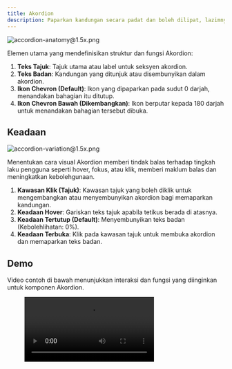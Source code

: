 ```yaml
---
title: Akordion
description: Paparkan kandungan secara padat dan boleh dilipat, lazimnya digunakan untuk seksyen Soalan Lazim (FAQ).
---
```



![accordion-anatomy@1.5x.png](/design/accordion-anatomy1.5x.png)

Elemen utama yang mendefinisikan struktur dan fungsi Akordion:

1. **Teks Tajuk**: Tajuk utama atau label untuk seksyen akordion.
2. **Teks Badan**: Kandungan yang ditunjuk atau disembunyikan dalam akordion.
3. **Ikon Chevron (Default)**: Ikon yang dipaparkan pada sudut 0 darjah, menandakan bahagian itu ditutup.
4. **Ikon Chevron Bawah (Dikembangkan)**: Ikon berputar kepada 180 darjah untuk menandakan bahagian tersebut dibuka.

## Keadaan

![accordion-variation@1.5x.png](/design/accordion-variation1.5x.png)

Menentukan cara visual Akordion memberi tindak balas terhadap tingkah laku pengguna seperti hover, fokus, atau klik, memberi maklum balas dan meningkatkan kebolehgunaan.

1. **Kawasan Klik (Tajuk)**: Kawasan tajuk yang boleh diklik untuk mengembangkan atau menyembunyikan akordion bagi memaparkan kandungan.
2. **Keadaan Hover**: Gariskan teks tajuk apabila tetikus berada di atasnya.
3. **Keadaan Tertutup (Default)**: Menyembunyikan teks badan (Kebolehlihatan: 0%).
4. **Keadaan Terbuka**: Klik pada kawasan tajuk untuk membuka akordion dan memaparkan teks badan.

## Demo

Video contoh di bawah menunjukkan interaksi dan fungsi yang diinginkan untuk komponen Akordion.

<figure>
  <video controls="true" allowfullscreen="true">
    <source src={s3("/design/accordion-demo.mov")} type="video/mp4" />
  </video>
</figure>
